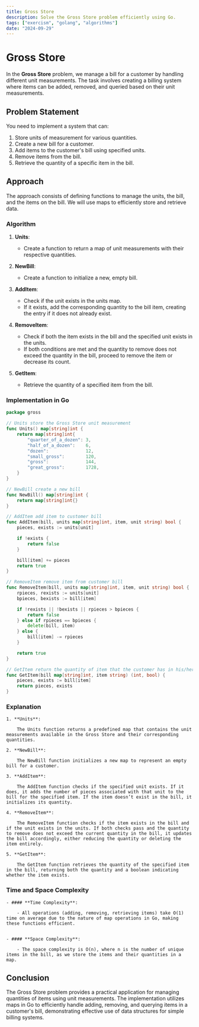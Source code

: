```yaml
---
title: Gross Store
description: Solve the Gross Store problem efficiently using Go.
tags: ["exercism", "golang", "algorithms"]
date: "2024-09-29"
---
```


# Gross Store

In the **Gross Store** problem, we manage a bill for a customer by handling different unit measurements. The task involves creating a billing system where items can be added, removed, and queried based on their unit measurements.

## Problem Statement

You need to implement a system that can:
1. Store units of measurement for various quantities.
2. Create a new bill for a customer.
3. Add items to the customer's bill using specified units.
4. Remove items from the bill.
5. Retrieve the quantity of a specific item in the bill.

## Approach

The approach consists of defining functions to manage the units, the bill, and the items on the bill. We will use maps to efficiently store and retrieve data.

### Algorithm

1. **Units**:
   - Create a function to return a map of unit measurements with their respective quantities.
   
2. **NewBill**:
   - Create a function to initialize a new, empty bill.

3. **AddItem**:
   - Check if the unit exists in the units map.
   - If it exists, add the corresponding quantity to the bill item, creating the entry if it does not already exist.

4. **RemoveItem**:
   - Check if both the item exists in the bill and the specified unit exists in the units.
   - If both conditions are met and the quantity to remove does not exceed the quantity in the bill, proceed to remove the item or decrease its count.

5. **GetItem**:
   - Retrieve the quantity of a specified item from the bill.

### Implementation in Go

```go
package gross

// Units store the Gross Store unit measurement
func Units() map[string]int {
	return map[string]int{
		"quarter_of_a_dozen": 3,
		"half_of_a_dozen":    6,
		"dozen":              12,
		"small_gross":        120,
		"gross":              144,
		"great_gross":        1728,
	}
}

// NewBill create a new bill
func NewBill() map[string]int {
	return map[string]int{}
}

// AddItem add item to customer bill
func AddItem(bill, units map[string]int, item, unit string) bool {
	pieces, exists := units[unit]

	if !exists {
		return false
	}

	bill[item] += pieces
	return true
}

// RemoveItem remove item from customer bill
func RemoveItem(bill, units map[string]int, item, unit string) bool {
	rpieces, rexists := units[unit]
	bpieces, bexists := bill[item]

	if !rexists || !bexists || rpieces > bpieces {
		return false
	} else if rpieces == bpieces {
		delete(bill, item)
	} else {
		bill[item] -= rpieces
	}

	return true
}

// GetItem return the quantity of item that the customer has in his/her bill
func GetItem(bill map[string]int, item string) (int, bool) {
	pieces, exists := bill[item]
	return pieces, exists
}
```

### Explanation

    1. **Units**:

        The Units function returns a predefined map that contains the unit measurements available in the Gross Store and their corresponding quantities.

    2. **NewBill**:

        The NewBill function initializes a new map to represent an empty bill for a customer.

    3. **AddItem**:

        The AddItem function checks if the specified unit exists. If it does, it adds the number of pieces associated with that unit to the bill for the specified item. If the item doesn’t exist in the bill, it initializes its quantity.

    4. **RemoveItem**:

        The RemoveItem function checks if the item exists in the bill and if the unit exists in the units. If both checks pass and the quantity to remove does not exceed the current quantity in the bill, it updates the bill accordingly, either reducing the quantity or deleting the item entirely.

    5. **GetItem**:

        The GetItem function retrieves the quantity of the specified item in the bill, returning both the quantity and a boolean indicating whether the item exists.

### Time and Space Complexity

    - #### **Time Complexity**:

        - All operations (adding, removing, retrieving items) take O(1) time on average due to the nature of map operations in Go, making these functions efficient.


    - #### **Space Complexity**:

        - The space complexity is O(n), where n is the number of unique items in the bill, as we store the items and their quantities in a map.


## Conclusion
The Gross Store problem provides a practical application for managing quantities of items using unit measurements. The implementation utilizes maps in Go to efficiently handle adding, removing, and querying items in a customer's bill, demonstrating effective use of data structures for simple billing systems.